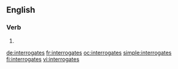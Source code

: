 ==English==

===Verb===
{{head|en|verb form}}

# {{en-third-person singular of|interrogate}}

[[de:interrogates]]
[[fr:interrogates]]
[[oc:interrogates]]
[[simple:interrogates]]
[[fi:interrogates]]
[[vi:interrogates]]